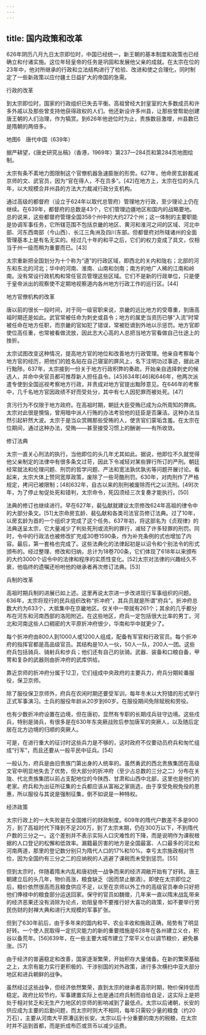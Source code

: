 ```yaml
---
---
---
```

title: 国内政策和改革
---



626年阴历八月九日太宗即位时，中国已经统一，新王朝的基本制度和政策也已经确立和付诸实施。这位年轻皇帝的任务是巩固和发展他父亲的成就。在太宗在位的23年中，他对所继承的行政和立法结构进行了检验、改进和使之合理化，同时制定了一些新政策以应付疆土日益扩大的帝国的急需。





行政的改革

到太宗即位时，国家的行政组织已失去平衡。高祖曾经大封皇室的大多数成员和许多外戚以及那些曾支持他获得政权的人们。他还新设许多州县，让那些曾帮助创建唐王朝的人们治理，作为犒赏。到626年他逊位时为止，贵族数目激增，州县数已是隋朝的两倍多。



地图6　唐代中国（639年）

据严耕望，《唐史研究丛稿》（香港，1969年）第237—284页和第284页地图绘制。

太宗有条不紊地力图限制这个官僚机器急速膨胀的形势。627年，他命房玄龄裁减京师的文、武官员，因为“官在得人，不在员多”。[42]在地方上，太宗在位的头几年，以大规模合并州县的方法大力裁减行政分支机构。

通过高级的都督府（设立于624年以取代总管府）管理地方行政，至少理论上仍在继续。在639年，都督府的总数是43个，它们管理边疆地区和国内的战略要地。总的说来，这些都督府管理全国358个州中的大约272个州；这一体制的主要职能是协调军事任务，它所辖范围不包括京畿的地区、黄河和淮河之间的区域、河北中部、河东西南部（今山西）、长江三角洲及四川东部。但都督府对所辖诸州的全面管理基本上是有名无实的。经过几十年的和平之后，它们的权力变成了具文，仅相当于州一级而稍为重要而已。[43]

太宗重新把全国划分为十个称为“道”的行政区域，即西北的关内和陇右；北部的河东和东北的河北；华中的河南、淮南、山南和剑南；南方的地广人稀的江南和岭南。没有常设行政机构和常任官员管理这些区域。它们不是新的行政单位，只是便于皇帝派出的观察使不定期地视察道内各州地方行政工作的巡行区。[44]





地方官僚机构的改革

唐以前的很长一段时间，对于同一级官职来说，京畿的远比地方的受尊重，到唐高祖时期还是如此。武官常被任命为刺史或县令；地方的属吏当资历已够“入流”时常被任命在地方任职，而京畿的官如犯了错误，常被贬谪到外地以示惩罚。地方官即使位高任重，也常被看做流放，因此志大心高的人总把当地方官看做自己仕途上的挫折。

太宗试图改变这种情况，提高地方官的地位和改善地方行政管理。他亲自考察每个地方官的经历，把他们的姓名贴在自己寝室的屏风上，名下注明功过事迹，据此进行黜陟。637年，太宗接到一份关于地方行政积弊的奏疏，开始亲自选择刺史的候选人，并命中央官员都可推荐新人担任县令。[45]634年[46]和646年，他两次派遣专使到全国巡视考察地方行政，并责成对地方官提出黜陟意见。在646年的考察中，几千名地方官因政绩不好而受处分，其中有七人因犯罪而被处死。[47]

贪污行为不仅限于地方政府。在高祖时期，朝廷大臣受贿已成为众所周知的弊病。太宗对此很是懊恼，曾用暗中派人行贿的办法考验他的廷臣是否廉洁。这种办法当然引起轩然大波。太宗于是当众赏赐那些受贿的人，使贪官们蒙垢含羞。在太宗在位期间，通过这种办法，受贿——甚至接受习惯上的酬谢——有所收敛。





修订法典

太宗一直关心刑法的执行，当他即位的头几年尤其如此。据说，他即位不久就觉得他父亲制定的法律中有很多条文过苛，因此下令减轻对某些罪行所订的严刑。朝廷经常就法和伦理问题、刑罚的哲学问题、严法和宽法孰优孰劣等问题开展讨论。看起来，太宗大体上赞同宽厚政策，废除了一些苛酷刑罚。630年，对肉刑作了严格规定，拷问已被限制；[48]632年，自古以来的刖刑被废除而代之以流刑。[49]次年，为了停止匆促处死和错判，太宗命令，死囚须经三次复奏才能执行。[50]

法典的修订也继续进行。早在627年，裴弘献就建议太宗修改624年高祖的律令中的大部分条文。[51]太宗命房玄龄、裴弘献和各类司法官员修订法典。过了10年，以房玄龄为首的一个组织才完成了这个任务。637年初，将这部名为《贞观律》的法典送呈太宗，它大量减少了判处死刑或流刑的罪行，减轻了许多轻罪的刑罚。同时，令中的行政法也被修改扩充成30卷1590条，作为补充条例的式也增加了内容。最后，第一套格也完成了。这些法典化的法律起初是以诏令和个别法令的形式颁布的。经过整理、修改和归纳，总计为18卷700条，它们体现了618年以来颁布的大约3000个诏令中的法律和程序的实质性变化。[52]太宗对法律的兴趣经久不衰，他临终的遗嘱还吩咐他的继承者再次修订法典。[53]





兵制的改革

高祖时期兵制的进展已如上述。这里再说太宗进一步改进现行军事组织的问题。636年，太宗将现行的民兵组织改称“折冲府”，其兵员就是所谓“府兵”。折冲府总数大约为633个，大抵集中在京畿地区。仅关中一带就有261个；其余的几乎都分布在河东和河南西部的洛阳附近。在这些地区，府兵一定包括很大比率的男丁。河北和河南这些人口稠密的大平原折冲府很少，华南和华中就更少了。

每个折冲府由800人到1000人或1200人组成，配备有军官和行政官员。每个折冲府的指挥官都是高品级官员。其结构是10人一伙，50人一队，200人一团。这些府兵包括骑兵、骑射兵和步兵；他们还有自己的驮骑。武器、装备和口粮自备，甲冑和复杂的武器则由折冲府的武库供给。

靠近京师的折冲府分属于12卫，它们组成中央政府的主要兵力，府兵分期轮番服役，保卫京师。

除了服役保卫京师外，府兵在农闲时期还要受军训，每年冬末以大狩猎的形式举行正式军事演习。士兵的服役年龄从20岁到60岁。在服役期间免除赋税和劳役。

也有少数折冲府设置在边境，但在唐初，显然有专职的长期戍兵驻守边境。这些戍兵，特别是骑兵，有很多是在630年东突厥战败后参加唐军的突厥人，以及随后定居在北方边境的归顺的突厥人。

可是，在进行重大的征讨时这些兵力是不够的，这时政府不仅要动员府兵和匆忙组成“行军”，而且还要从一般平民中征兵。[54]

一般认为，府兵是由旧贵族门第出身的人统率的。虽然勇武的西北贵族集团在高级文官中明显地失去了优势，但大部分的折冲府（至少占总数的三分之二）分布在关陇、代北贵族集团以前占支配地位的今陕西、甘肃和山西中北部，这里也是他们的老家。府兵和为出征所征集的士兵都应该从富裕之家挑选，由于享受免税免役的恩惠，所以服役与其说是强制征集，倒不如说是一种特权。





经济政策

太宗行政上的一大失败是在全国推行的财政制度。609年的隋代户数差不多是900万，到了高祖时代下降到不足200万，到了太宗末期，仍在300万以下，不到隋代户数的三分之一。这个差别并不表示实际人口灾难性的下降，而是说明作为课税根据的人口登记的松懈和低效率。漏籍最厉害的地方是全国最富、人口最多的河北和河南两道，那里的登记数分别只为隋代人口的17%和10%。幸亏太宗施政相对节俭，因为全国约有三分之二的应纳税的人逃避了课税而未受到惩罚。[55]

但到太宗时，伴随着隋末内乱和唐初统一战争而来的经济凋敝开始有了好转。唐王朝建立后的头几年，物价高涨，粮食缺乏（因而禁止酿酒）。即使在太宗即位之后，粮价依然很高而且粮食供应不足，以至在京师以外工作的高级官员奉命只好把他们俸禄中的粮食部分运送回家。保守的官员如魏徵，几年来一直以隋末战乱带来的经济恶果还没有消除为论点，劝阻皇帝不要推行好大喜功的政策，如不要举行劳民伤财的封禅大典和进行大规模的军事扩张。

但到了630年前后，由于多年来的国内和平、农业丰收和施政正确，局势有了明显好转。一个使人民取得一定抗灾能力的新的重要措施是628年在各州建立义仓，积谷以备荒年。[56]639年，在一些主要大城市建立了常平义仓以调节粮价，避免暴涨。[57]

由于经济的普遍稳定和改善，国家逐渐繁荣，开始积存大量储备。在新的繁荣基础之上，太宗有能力实行更积极的、干涉别国的对外政策，进行多次横扫中亚大部分地区和进兵朝鲜的战争。

虽然经过这些战争，但经济依然繁荣，直到太宗的继承者高宗时期，物价保持低而稳定。政府比较节约，军事建置实际上也是通过府兵制而自给自足，这实际上是把处于相对贫乏和无生产力地区的京师的影响减到了最低点。太宗以后诸朝，长安的供应成为主要的后勤问题，而太宗时则大不相同，每年只需较少量的粮食（约20万石），主要从河南大平原漕运到长安。太宗以后十分重要的南方的税粮，在太宗时并不运到首都，而是折成布匹或货币以减少运费。